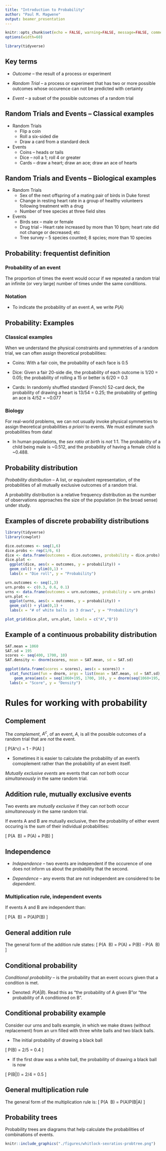 ```yaml
---
title: "Introduction to Probability"
author: "Paul M. Magwene"
output: beamer_presentation
---
```


```r
knitr::opts_chunk$set(echo = FALSE, warning=FALSE, message=FALSE, comment = "", collapse=TRUE)
options(width=60)
```

```r
library(tidyverse)
```


## Key terms


* *Outcome* -- the result of a process or experiment

* *Random Trial* -- a process or experiment that has two or more possible outcomes whose occurence can not be predicted with certainty

* *Event* -- a subset of the possible outcomes of a random trial

## Random Trials and Events -- Classical examples

* Random Trials
  - Flip a coin
  - Roll a six-sided die
  - Draw a card from a standard deck

* Events
  - Coins -- heads or tails
  - Dice -- roll a 1; roll 4 or greater
  - Cards -- draw a heart; draw an ace; draw an ace of hearts
  
## Random Trials and Events -- Biological examples

* Random Trials
  - Sex of the next offspring of a mating pair of birds in Duke forest
  - Change in resting heart rate in a group of healthy volunteers following treatment with a drug
  - Number of tree species at three field sites
  
* Events
  - Birds sex -- male or female
  - Drug trial -- Heart rate increased by more than 10 bpm; heart rate did not change or decreased; etc
  - Tree survey -- 5 species counted; 8 spcies; more than 10 species
  
## Probability: frequentist definition


### Probability of an event 

\medskip

The proportion of times the event would occur if we repeated a random trial an infinite (or very large) number of times under the same conditions.  

### Notation

\medskip
  
- To indicate the probability of an event $A$, we write $P(A)$


## Probability: Examples

\footnotesize

### Classical examples

When we understand the physical constraints and symmetries of a random trial, we can often assign theoretical probabilities: 

* Coins: With a fair coin, the probability of each face is 0.5

* Dice: Given a fair 20-side die, the probability of each outcome is 1/20 = 0.05; the probability of rolling a 15 or better is 6/20 = 0.3

* Cards: In randomly shuffled standard (French) 52-card deck, the probability of drawing a heart is 13/54 = 0.25; the probability of getting an ace is 4/52 = ~0.077

### Biology

For real-world problems, we can not usually invoke physical symmetries to assign theoretical probabilities *a prioiri* to events. We must estimate such probabilities from data!

- In human populations, the *sex ratio at birth* is *not* 1:1.  The probability of a child being male is ~0.512, and the probability of having a female child is ~0.488. 

\normalsize

## Probability distribution

*Probability distribution* -- A list, or equivalent representation, of the probabilities of all mutually exclusive outcomes of a random trial.

\medskip

A probability distribution is a relative frequency distribution as the number of observations approaches the size of the population (in the broad sense) under study.

## Examples of discrete probability distributions

```r
library(tidyverse)
library(cowplot)
```


```r
dice.outcomes <- seq(1,6)
dice.probs <- rep(1/6, 6)
dice <- data.frame(outcomes = dice.outcomes, probability = dice.probs)
dice.plot <- 
  ggplot(dice, aes(x = outcomes, y = probability)) + 
  geom_col() + ylim(0,1) + 
  labs(x = "Die roll", y = "Probability")

urn.outcomes <- seq(1,3)
urn.probs <- c(0.3, 0.6, 0.1)
urns <- data.frame(outcomes = urn.outcomes, probability = urn.probs)
urn.plot <- 
  ggplot(urns, aes(x = outcomes, y = probability)) + 
  geom_col() + ylim(0,1) + 
  labs(x = "# of white balls in 3 draws", y = "Probability")

plot_grid(dice.plot, urn.plot, labels = c("A","B"))
```

## Example of a continuous probability distribution

```r

SAT.mean = 1060
SAT.sd = 195
scores <- seq(400, 1700, 10)
SAT.density <- dnorm(scores, mean = SAT.mean, sd = SAT.sd)

ggplot(data.frame(scores = scores), aes(x = scores)) + 
  stat_function(fun = dnorm, args = list(mean = SAT.mean, sd = SAT.sd), xlim = c(400,1700), n = 200) +
    geom_area(aes(x = seq(1060+195, 1700, 10), y = dnorm(seq(1060+195, 1700, 10), mean = 1060, sd = 195)),fill = "gray", data = data.frame(x = seq(1060+195, 1700, 10))) +
  labs(x = "Score", y = "Density")
```

# Rules for working with probability

## Complement

The *complement*, $A^c$, of an event, $A$, is all the possible outcomes of a random trial that are *not* the event.  

\[
P(A^c) = 1 - P(A)
\]

- Sometimes it is easier to calculate the probability of an event's comoplement  rather than the probability of an event itself.


_Mutually exclusive events_ are events that can *not* both occur _simultaneously_ in the same random trial.

## Addition rule, mutually exclusive events

Two events are *mutually exclusive* if they can *not* both occur *simultaneously* in the same random trial.

If events A and B are mutually exclusive, then the probability of either event occuring is the sum of their individual probabilities:

\[
P(A\ \text{or}\ B) = P(A) + P(B)
\]

## Independence

* *Independence* -- two events are independent if the occurence of one does not inform us about the probability that the second.

* *Dependence* -- any events that are not independent are considered to be _dependent_.

### Multiplication rule, independent events

If events A and B are independent than:

\[
P(A\ \text{and}\ B) = P(A)P(B) 
\]


## General addition rule

The general form of the addition rule states:
\[
  P(A\ \text{or}\ B) = P(A) + P(B) - P(A\ \text{and}\ B)
\]


## Conditional probability

*Conditional probability* -- is the probability that an event occurs given that a condition is met. 

* Denoted: $P(A|B)$.  Read this as "the probability of A given B "or "the probability of A conditioned on B".

## Conditional probability example

Consider our urns and balls example, in which we make draws (without replacement) from an urn filled with three white balls and two black balls.

* The initial probability of drawing a black ball

\[
    P(B) = 2/5 = 0.4
\]

* If the first draw was a white ball, the probability of drawing a black ball is now
  
\[
    P(B|\text{1st ball W})) = 2/4 = 0.5
\]


## General multiplication rule

The general form of the multiplication rule is:
\[
P(A\ \text{and}\ B) = P(A)P(B|A)
\]


## Probability trees

Probability trees are diagrams that help calculate the probabilities of combinations of events. 

```r
knitr::include_graphics("./figures/whitlock-sexratios-probtree.png")
```



